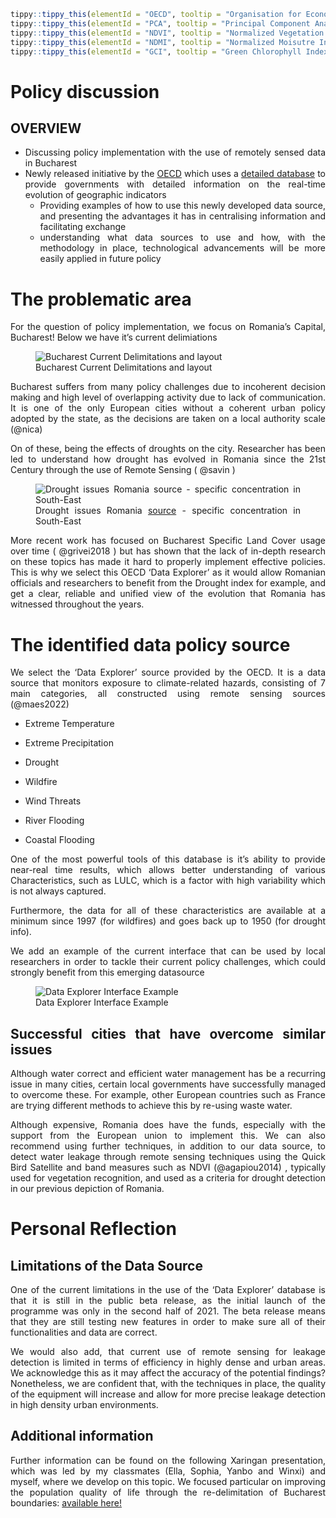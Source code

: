 <div style="text-align: justify">

```r
tippy::tippy_this(elementId = "OECD", tooltip = "Organisation for Economic Co-Operation and Economic Development")
tippy::tippy_this(elementId = "PCA", tooltip = "Principal Component Analysis")
tippy::tippy_this(elementId = "NDVI", tooltip = "Normalized Vegetation Index - indicator of vegetation in an area ")
tippy::tippy_this(elementId = "NDMI", tooltip = "Normalized Moisutre Index - indicator for the amount of moisture in the soil")
tippy::tippy_this(elementId = "GCI", tooltip = "Green Chlorophyll Index - indicator calculating the total amount of chlorophyll in plants")

```

# Policy discussion {.unnumbered}

::: callout-note
# OVERVIEW

-   Discussing policy implementation with the use of remotely sensed data in Bucharest
-   Newly released initiative by the <u id='OECD'>OECD</u> which uses a [detailed database](https://data-explorer.oecd.org/) to provide governments with detailed information on the real-time evolution of geographic indicators
    -   Providing examples of how to use this newly developed data source, and presenting the advantages it has in centralising information and facilitating exchange
    -   understanding what data sources to use and how, with the methodology in place, technological advancements will be more easily applied in future policy
:::

# The problematic area

For the question of policy implementation, we focus on Romania's Capital, Bucharest! Below we have it's current delimiations

![Bucharest Current Delimitations and layout](Week_4/Bucharest_sector_delimitation.jpeg)

Bucharest suffers from many policy challenges due to incoherent decision making and high level of overlapping activity due to lack of communication. It is one of the only European cities without a coherent urban policy adopted by the state, as the decisions are taken on a local authority scale (@nica)

On of these, being the effects of droughts on the city. Researcher has been led to understand how drought has evolved in Romania since the 21st Century through the use of Remote Sensing ( @savin )

![Drought issues Romania [source](https://www.copernicus.eu/en/use-cases/drought-monitoring-romania) - specific concentration in South-East](Week_4/romania_drought.png)

More recent work has focused on Bucharest Specific Land Cover usage over time ( @grivei2018 ) but has shown that the lack of in-depth research on these topics has made it hard to properly implement effective policies. This is why we select this OECD 'Data Explorer' as it would allow Romanian officials and researchers to benefit from the Drought index for example, and get a clear, reliable and unified view of the evolution that Romania has witnessed throughout the years.

# The identified data policy source

We select the 'Data Explorer' source provided by the OECD. It is a data source that monitors exposure to climate-related hazards, consisting of 7 main categories, all constructed using remote sensing sources (@maes2022)

-   Extreme Temperature

-   Extreme Precipitation

-   Drought

-   Wildfire

-   Wind Threats

-   River Flooding

-   Coastal Flooding

One of the most powerful tools of this database is it's ability to provide near-real time results, which allows better understanding of various Characteristics, such as LULC, which is a factor with high variability which is not always captured.

Furthermore, the data for all of these characteristics are available at a minimum since 1997 (for wildfires) and goes back up to 1950 (for drought info).

We add an example of the current interface that can be used by local researchers in order to tackle their current policy challenges, which could strongly benefit from this emerging datasource

![Data Explorer Interface Example](Week_4/Database_example.png)

## Successful cities that have overcome similar issues

Although water correct and efficient water management has be a recurring issue in many cities, certain local governments have successfully managed to overcome these. For example, other European countries such as France are trying different methods to achieve this by re-using waste water.

Although expensive, Romania does have the funds, especially with the support from the European union to implement this. We can also recommend using further techniques, in addition to our data source, to detect water leakage through remote sensing techniques using the Quick Bird Satellite and band measures such as NDVI (@agapiou2014) , typically used for vegetation recognition, and used as a criteria for drought detection in our previous depiction of Romania.

# Personal Reflection

## Limitations of the Data Source

One of the current limitations in the use of the 'Data Explorer' database is that it is still in the public beta release, as the initial launch of the programme was only in the second half of 2021. The beta release means that they are still testing new features in order to make sure all of their functionalities and data are correct.

We would also add, that current use of remote sensing for leakage detection is limited in terms of efficiency in highly dense and urban areas. We acknowledge this as it may affect the accuracy of the potential findings? Nonetheless, we are confident that, with the techniques in place, the quality of the equipment will increase and allow for more precise leakage detection in high density urban environments.

## Additional information

Further information can be found on the following Xaringan presentation, which was led by my classmates (Ella, Sophia, Yanbo and Winxi) and myself, where we develop on this topic. We focused particular on improving the population quality of life through the re-delimitation of Bucharest boundaries: [available here!](https://vtesniere.github.io/CASA0023_geographers_presentation/#1){target="_blank"}
